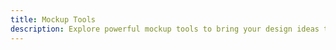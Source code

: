 ```yaml
---
title: Mockup Tools
description: Explore powerful mockup tools to bring your design ideas to life with realistic visuals and prototypes.
---
```


<Cards>
  <CustomCard
    title="Angle 4"
    href="https://angle.sh/"
    description="Vector mockups for iPhone, iPad, Android and Mac devices, including the new iPhone 14, Plus, Pro, Pro Max and Mini. Perfect for presenting your apps. Huge library of components, compositions, wallpapers and plugins made for Figma, Sketch and XD."
    icon="/resources/mockups/angle.svg"
  />
  <CustomCard
    title="assetpro"
    href="https://assetpro.design/"
    description="Empower your creative ideas with our Design Resources. Premium and Free graphic Design Assets, 3d shapes & illustrations, Vectors, Backgrounds, Bundles for creatives. Download Graphic Design resources for Photoshop, Illustrator, Figma, Canva and much more."
    icon="/resources/mockups/assetpro.png"
  />
  <CustomCard
    title="Cleanmock"
    href="https://cleanmock.com/"
    description="Create stunning mockups using latest device frames like iPhone X & custom backgrounds that make your mobile or website design standout, right from your browser quickly & for free."
    icon="/resources/mockups/cleanmock.png"
  />
  <CustomCard
    title="Dimmy.club"
    href="https://dimmy.club/"
    description="Device mockup generator for your website and app screenshots!"
    icon="/resources/mockups/dimmy.png"
  />
  <CustomCard
    title="Freepik Mockups"
    href="https://www.freepik.com/mockups"
    description="Create professional mockups easily! Explore our large library of free and premium customizable mockup templates to edit online."
    icon="/resources/mockups/freepik.svg"
  />
  <CustomCard
    title="Ls"
    href="https://www.ls.graphics/free-mockups"
    description="Free and premium mockups, UI/UX tools, scene creators for busy designers."
    icon="/resources/mockups/lsgraphics.svg"
  />
  <CustomCard
    title="Minimal Mockups"
    href="https://www.minimalmockups.com/"
    description="Free Graphic Design Resources by Minimal Mockups"
    icon="/resources/mockups/minimalmockups.png"
  />
  <CustomCard
    title="Mockuptree"
    href="https://mockuptree.com/"
    description="Download Free Mockup PSD Templates! MockupTree is a site where you can find free high-res mockups to beautifully present your design projects that can be used in your private and commercial work. Ready to use in your projects, app showcases and presentations!"
    icon="/resources/mockups/mockuptree.png"
  />
  <CustomCard
    title="Mr.Mockup"
    href="https://mrmockup.com/free-mockups/"
    description="Download free psd mockups! Huge collection of high quality free mockups for Photoshop. Each mockup is free for personal and commercial use."
    icon="/resources/mockups/mrmockup.png"
  />
  <CustomCard
    title="Overframe"
    href="https://overframe.xyz/"
    description="Overframe is a screen recording software to record your app & prototype window with device frame overlay. Available for Mac OS."
    icon="/resources/mockups/overframe.svg"
  />
  <CustomCard
    title="Pacdora"
    href="https://www.pacdora.com/"
    description="Pacdora offers the largest collection of mockups and dieline templates. Create stunning designs with real-time 3D previews and easy-to-use tools. Your design work has never been easier!"
    icon="/resources/mockups/pacdora.png"
  />
  <CustomCard
    title="PSD Repo"
    href="https://psdrepo.com/"
    description="Free PSD & Adobe Xd templates designed by talented creatives who choose to share their work with the rest of the community."
    icon="/resources/mockups/psdrepo.png"
  />
  <CustomCard
    title="Ray.so"
    href="https://ray.so"
    description="Create beautiful screenshots of your code with customizable themes, padding, and export options."
    icon="/resources/mockups/rayso.png"
  />
  <CustomCard
    title="Shots"
    href="https://shots.so/"
    description="Craft beautiful presentation for your social media, website and more!"
    icon="/resources/mockups/shots.png"
  />
  <CustomCard
    title="shotsnapp"
    href="https://app.shotsnapp.com/"
    description="Beautiful free device mockup presentation tool for your app and website design."
    icon="/resources/mockups/shotsnapp.png"
  />
  <CustomCard
    title="The Mockup Club"
    href="https://themockup.club/"
    description="Best Free Mockups"
    icon="/resources/mockups/themockupclub.png"
  />
</Cards>
